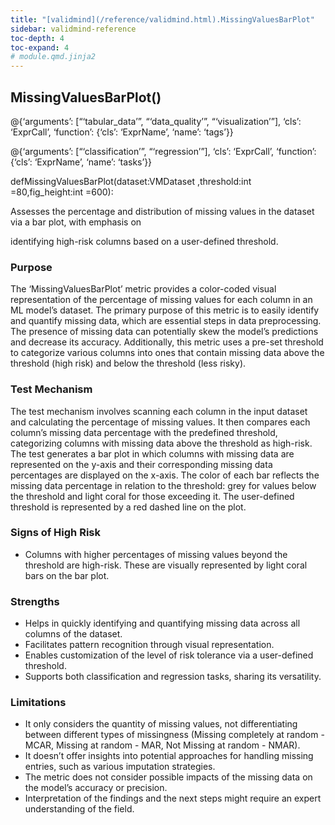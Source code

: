 ```yaml
---
title: "[validmind](/reference/validmind.html).MissingValuesBarPlot"
sidebar: validmind-reference
toc-depth: 4
toc-expand: 4
# module.qmd.jinja2
---
```


<!-- function.qmd.jinja2 -->

## MissingValuesBarPlot[()]{.muted}

<!-- signatures.jinja2 -->

::: {.signature}

<div class="decorator">@<!-- types.jinja2 - format_type --><!-- DEBUG: ExprCall --><span class="n">{'arguments': ["'tabular_data'", "'data_quality'", "'visualization'"], 'cls': 'ExprCall', 'function': {'cls': 'ExprName', 'name': 'tags'}}</span><!-- DEBUG is_mapping: True -->
<!-- DEBUG type_class: dict -->
<!-- DEBUG cls_value: ExprCall -->
<!-- DEBUG cls_type: str -->
</div><div class="decorator">@<!-- types.jinja2 - format_type --><!-- DEBUG: ExprCall --><span class="n">{'arguments': ["'classification'", "'regression'"], 'cls': 'ExprCall', 'function': {'cls': 'ExprName', 'name': 'tasks'}}</span><!-- DEBUG is_mapping: True -->
<!-- DEBUG type_class: dict -->
<!-- DEBUG cls_value: ExprCall -->
<!-- DEBUG cls_type: str -->
</div>
<span class="kw">def</span><span class="name">MissingValuesBarPlot</span>(<span class="params"><span class="n">dataset</span><span class="p">:</span><!-- types.jinja2 - format_type --><!-- DEBUG: ExprName --><span class="n">VMDataset</span><!-- DEBUG is_mapping: True -->
<!-- DEBUG type_class: dict -->
<!-- DEBUG cls_value: ExprName -->
<!-- DEBUG cls_type: str -->
<span class="muted">,</span></span><span class="params"><span class="n">threshold</span><span class="p">:</span><!-- types.jinja2 - format_type --><!-- DEBUG: ExprName --><span class="nb">int</span><!-- DEBUG is_mapping: True -->
<!-- DEBUG type_class: dict -->
<!-- DEBUG cls_value: ExprName -->
<!-- DEBUG cls_type: str -->
<span class="o">=</span><span class="kc">80</span><span class="muted">,</span></span><span class="params"><span class="n">fig_height</span><span class="p">:</span><!-- types.jinja2 - format_type --><!-- DEBUG: ExprName --><span class="nb">int</span><!-- DEBUG is_mapping: True -->
<!-- DEBUG type_class: dict -->
<!-- DEBUG cls_value: ExprName -->
<!-- DEBUG cls_type: str -->
<span class="o">=</span><span class="kc">600</span></span>):

:::

<!-- docstring.jinja2 -->

Assesses the percentage and distribution of missing values in the dataset via a bar plot, with emphasis on

identifying high-risk columns based on a user-defined threshold.

### Purpose

The 'MissingValuesBarPlot' metric provides a color-coded visual representation of the percentage of missing values for each column in an ML model's dataset. The primary purpose of this metric is to easily identify and quantify missing data, which are essential steps in data preprocessing. The presence of missing data can potentially skew the model's predictions and decrease its accuracy. Additionally, this metric uses a pre-set threshold to categorize various columns into ones that contain missing data above the threshold (high risk) and below the threshold (less risky).

### Test Mechanism

The test mechanism involves scanning each column in the input dataset and calculating the percentage of missing values. It then compares each column's missing data percentage with the predefined threshold, categorizing columns with missing data above the threshold as high-risk. The test generates a bar plot in which columns with missing data are represented on the y-axis and their corresponding missing data percentages are displayed on the x-axis. The color of each bar reflects the missing data percentage in relation to the threshold: grey for values below the threshold and light coral for those exceeding it. The user-defined threshold is represented by a red dashed line on the plot.

### Signs of High Risk

- Columns with higher percentages of missing values beyond the threshold are high-risk. These are visually represented by light coral bars on the bar plot.

### Strengths

- Helps in quickly identifying and quantifying missing data across all columns of the dataset.
- Facilitates pattern recognition through visual representation.
- Enables customization of the level of risk tolerance via a user-defined threshold.
- Supports both classification and regression tasks, sharing its versatility.

### Limitations

- It only considers the quantity of missing values, not differentiating between different types of missingness (Missing completely at random - MCAR, Missing at random - MAR, Not Missing at random - NMAR).
- It doesn't offer insights into potential approaches for handling missing entries, such as various imputation strategies.
- The metric does not consider possible impacts of the missing data on the model's accuracy or precision.
- Interpretation of the findings and the next steps might require an expert understanding of the field.
